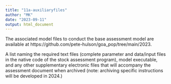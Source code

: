 ```yaml
---
title: "11a-auxiliaryfiles"
author: "MK"
date: "2023-09-11"
output: html_document
---
```


The associated model files to conduct the base assessment model are available at https://github.com/pete-hulson/goa_pop/tree/main/2023.

A list naming the required text files (complete parameter and data/input files in the native code of the stock assessment program), model executable, and any other supplementary electronic files that will accompany the assessment document when archived (note: archiving specific instructions will be developed in 2024.)